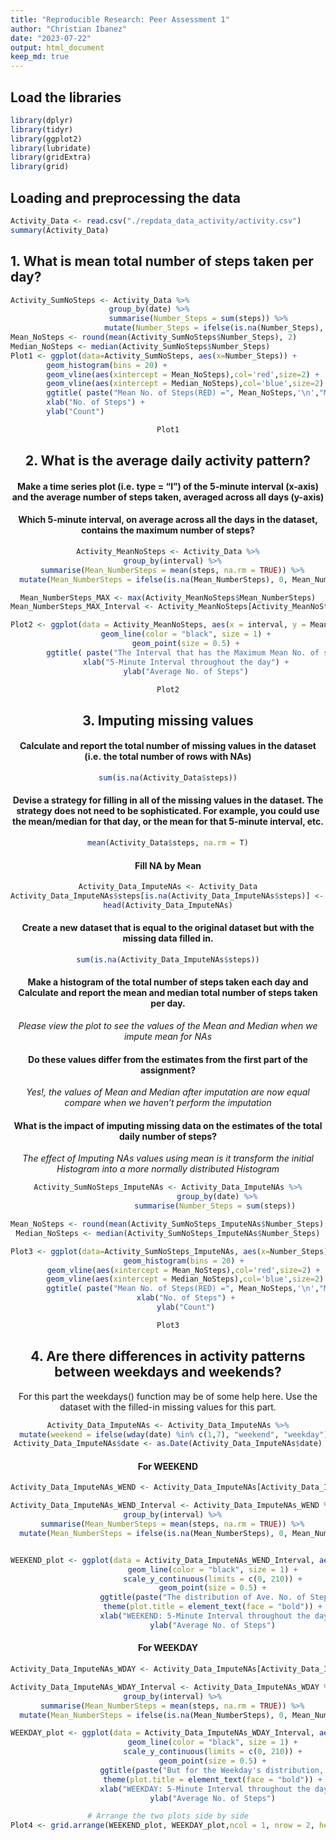 ---
title: "Reproducible Research: Peer Assessment 1"
author: "Christian Ibanez"
date: "2023-07-22"
output: html_document
keep_md: true
---

## Load the libraries

```{r, echo = TRUE,message = FALSE,warning=FALSE}

library(dplyr)
library(tidyr)
library(ggplot2)
library(lubridate)
library(gridExtra)
library(grid)
```
## Loading and preprocessing the data
```{r, echo = TRUE}
Activity_Data <- read.csv("./repdata_data_activity/activity.csv")
summary(Activity_Data)
```

## 1. What is mean total number of steps taken per day?
```{r, echo = TRUE}
Activity_SumNoSteps <- Activity_Data %>%
                      group_by(date) %>%
                      summarise(Number_Steps = sum(steps)) %>%
                     mutate(Number_Steps = ifelse(is.na(Number_Steps), 0, Number_Steps))
Mean_NoSteps <- round(mean(Activity_SumNoSteps$Number_Steps), 2)
Median_NoSteps <- median(Activity_SumNoSteps$Number_Steps)
Plot1 <- ggplot(data=Activity_SumNoSteps, aes(x=Number_Steps)) +
        geom_histogram(bins = 20) + 
        geom_vline(aes(xintercept = Mean_NoSteps),col='red',size=2) + 
        geom_vline(aes(xintercept = Median_NoSteps),col='blue',size=2) +
        ggtitle( paste("Mean No. of Steps(RED) =", Mean_NoSteps,'\n',"Median No. of Steps(BLUE) =", Median_NoSteps ) ) +
        xlab("No. of Steps") +
        ylab("Count")
```
<div style="text-align: center;">
```{r, echo = TRUE}
Plot1
```

## 2. What is the average daily activity pattern?

#### Make a time series plot (i.e. type = "l") of the 5-minute interval (x-axis) and the average number of steps taken, averaged across all days (y-axis)

#### Which 5-minute interval, on average across all the days in the dataset, contains the maximum number of steps?
```{r, echo = TRUE}

Activity_MeanNoSteps <- Activity_Data %>%
  group_by(interval) %>%
  summarise(Mean_NumberSteps = mean(steps, na.rm = TRUE)) %>%
  mutate(Mean_NumberSteps = ifelse(is.na(Mean_NumberSteps), 0, Mean_NumberSteps))

Mean_NumberSteps_MAX <- max(Activity_MeanNoSteps$Mean_NumberSteps)
Mean_NumberSteps_MAX_Interval <- Activity_MeanNoSteps[Activity_MeanNoSteps$Mean_NumberSteps == Mean_NumberSteps_MAX,]$interval

Plot2 <- ggplot(data = Activity_MeanNoSteps, aes(x = interval, y = Mean_NumberSteps)) +
        geom_line(color = "black", size = 1) +
        geom_point(size = 0.5) +
        ggtitle( paste("The Interval that has the Maximum Mean No. of steps is ",Mean_NumberSteps_MAX_Interval,'\n'  ,"(Mean No. of Steps =", round(Mean_NumberSteps_MAX,2), ")",'\n' ) ) +
        xlab("5-Minute Interval throughout the day") +
        ylab("Average No. of Steps")
```
<div style="text-align: center;">
```{r, echo = TRUE}
Plot2
```


## 3. Imputing missing values

#### Calculate and report the total number of missing values in the dataset (i.e. the total number of rows with NAs)

```{r, echo = TRUE}
sum(is.na(Activity_Data$steps))
```
#### Devise a strategy for filling in all of the missing values in the dataset. The strategy does not need to be sophisticated. For example, you could use the mean/median for that day, or the mean for that 5-minute interval, etc.

```{r, echo = TRUE}
mean(Activity_Data$steps, na.rm = T)
```
#### Fill NA by Mean

```{r, echo = TRUE}
Activity_Data_ImputeNAs <- Activity_Data
Activity_Data_ImputeNAs$steps[is.na(Activity_Data_ImputeNAs$steps)] <- mean(Activity_Data_ImputeNAs$steps, na.rm = T)
head(Activity_Data_ImputeNAs)
```
#### Create a new dataset that is equal to the original dataset but with the missing data filled in.

```{r, echo = TRUE}
sum(is.na(Activity_Data_ImputeNAs$steps))
```
#### Make a histogram of the total number of steps taken each day and Calculate and report the mean and median total number of steps taken per day.
*Please view the plot to see the values of the Mean and Median when we impute mean for NAs*

#### Do these values differ from the estimates from the first part of the assignment?  
*Yes!, the values of Mean and Median after imputation are now equal compare when we haven't perform the imputation*

#### What is the impact of imputing missing data on the estimates of the total daily number of steps? 
*The effect of Imputing NAs values using mean is it transform the initial Histogram into a more normally distributed Histogram *

```{r, echo = TRUE}
Activity_SumNoSteps_ImputeNAs <- Activity_Data_ImputeNAs %>%
                      group_by(date) %>%
                      summarise(Number_Steps = sum(steps)) 

Mean_NoSteps <- round(mean(Activity_SumNoSteps_ImputeNAs$Number_Steps), 2)
Median_NoSteps <- median(Activity_SumNoSteps_ImputeNAs$Number_Steps)

Plot3 <- ggplot(data=Activity_SumNoSteps_ImputeNAs, aes(x=Number_Steps)) +
        geom_histogram(bins = 20) + 
        geom_vline(aes(xintercept = Mean_NoSteps),col='red',size=2) + 
        geom_vline(aes(xintercept = Median_NoSteps),col='blue',size=2) +
        ggtitle( paste("Mean No. of Steps(RED) =", Mean_NoSteps,'\n',"Median No. of Steps(BLUE) =", Median_NoSteps ) )+
        xlab("No. of Steps") +
        ylab("Count")
```
<div style="text-align: center;">
```{r, echo = TRUE}
Plot3
```

## 4. Are there differences in activity patterns between weekdays and weekends?

For this part the weekdays() function may be of some help here. Use the dataset with the filled-in missing values for this part.
```{r, echo = TRUE}
Activity_Data_ImputeNAs <- Activity_Data_ImputeNAs %>%
  mutate(weekend = ifelse(wday(date) %in% c(1,7), "weekend", "weekday"))
Activity_Data_ImputeNAs$date <- as.Date(Activity_Data_ImputeNAs$date)
```


#### For WEEKEND
```{r, echo = TRUE}
Activity_Data_ImputeNAs_WEND <- Activity_Data_ImputeNAs[Activity_Data_ImputeNAs["weekend"] == "weekend",]

Activity_Data_ImputeNAs_WEND_Interval <- Activity_Data_ImputeNAs_WEND %>%
  group_by(interval) %>%
  summarise(Mean_NumberSteps = mean(steps, na.rm = TRUE)) %>%
  mutate(Mean_NumberSteps = ifelse(is.na(Mean_NumberSteps), 0, Mean_NumberSteps))


WEEKEND_plot <- ggplot(data = Activity_Data_ImputeNAs_WEND_Interval, aes(x = interval, y = Mean_NumberSteps)) +
                    geom_line(color = "black", size = 1) +
                    scale_y_continuous(limits = c(0, 210)) +
                    geom_point(size = 0.5) +
                    ggtitle(paste("The distribution of Ave. No. of Steps in Weekend is very different from \n the one for Weekday ")) +
                    theme(plot.title = element_text(face = "bold")) +
                    xlab("WEEKEND: 5-Minute Interval throughout the day") +
                    ylab("Average No. of Steps")
```

#### For WEEKDAY
```{r, echo = TRUE}
Activity_Data_ImputeNAs_WDAY <- Activity_Data_ImputeNAs[Activity_Data_ImputeNAs["weekend"] == "weekday",]

Activity_Data_ImputeNAs_WDAY_Interval <- Activity_Data_ImputeNAs_WDAY %>%
  group_by(interval) %>%
  summarise(Mean_NumberSteps = mean(steps, na.rm = TRUE)) %>%
  mutate(Mean_NumberSteps = ifelse(is.na(Mean_NumberSteps), 0, Mean_NumberSteps))

WEEKDAY_plot <- ggplot(data = Activity_Data_ImputeNAs_WDAY_Interval, aes(x = interval, y = Mean_NumberSteps)) +
                    geom_line(color = "black", size = 1) +
                    scale_y_continuous(limits = c(0, 210)) +
                    geom_point(size = 0.5) +
                    ggtitle(paste("But for the Weekday's distribution, it is very close to the overall Ave. \n No. of Steps Distribution")) +
                    theme(plot.title = element_text(face = "bold")) +
                    xlab("WEEKDAY: 5-Minute Interval throughout the day") +
                    ylab("Average No. of Steps")
```
<div style="text-align: center;">
```{r, echo = TRUE}
# Arrange the two plots side by side
Plot4 <- grid.arrange(WEEKEND_plot, WEEKDAY_plot,ncol = 1, nrow = 2, heights = c(4, 4))
```

